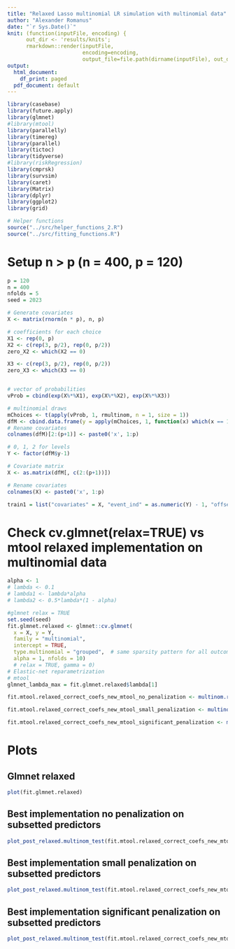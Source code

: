 ```yaml
---
title: "Relaxed Lasso multinomial LR simulation with multinomial data"
author: "Alexander Romanus"
date: "`r Sys.Date()`"
knit: (function(inputFile, encoding) { 
      out_dir <- 'results/knits';
      rmarkdown::render(inputFile,
                        encoding=encoding, 
                        output_file=file.path(dirname(inputFile), out_dir, paste(runif(1), 'relaxed_simulation_multinomial.html'))) })
output:
  html_document: 
    df_print: paged
  pdf_document: default
---
```


```r
library(casebase)
library(future.apply)
library(glmnet)
#library(mtool)
library(parallelly)
library(timereg)
library(parallel)
library(tictoc)
library(tidyverse)
#library(riskRegression)
library(cmprsk)
library(survsim)
library(caret)
library(Matrix)
library(dplyr)
library(ggplot2)
library(grid)

# Helper functions 
source("../src/helper_functions_2.R")
source("../src/fitting_functions.R")
```


# Setup n > p (n = 400, p = 120)
``` r
p = 120
n = 400
nfolds = 5
seed = 2023

# Generate covariates 
X <- matrix(rnorm(n * p), n, p)

# coefficients for each choice
X1 <- rep(0, p)
X2 <- c(rep(3, p/2), rep(0, p/2))
zero_X2 <- which(X2 == 0)

X3 <- c(rep(3, p/2), rep(0, p/2))
zero_X3 <- which(X3 == 0)


# vector of probabilities
vProb = cbind(exp(X%*%X1), exp(X%*%X2), exp(X%*%X3))

# multinomial draws
mChoices <- t(apply(vProb, 1, rmultinom, n = 1, size = 1))
dfM <- cbind.data.frame(y = apply(mChoices, 1, function(x) which(x == 1)), X)
# Rename covariates 
colnames(dfM)[2:(p+1)] <- paste0('x', 1:p)

# 0, 1, 2 for levels 
Y <- factor(dfM$y-1)

# Covariate matrix 
X <- as.matrix(dfM[, c(2:(p+1))])

# Rename covariates 
colnames(X) <- paste0('x', 1:p)

train1 = list("covariates" = X, "event_ind" = as.numeric(Y) - 1, "offset" = rep(0, length(Y)), "time" = rep(0, length(Y)))
```


# Check cv.glmnet(relax=TRUE) vs mtool relaxed implementation on multinomial data

``` r
alpha <- 1
# lambda <- 0.1
# lambda1 <- lambda*alpha
# lambda2 <- 0.5*lambda*(1 - alpha)

#glmnet relax = TRUE
set.seed(seed)
fit.glmnet.relaxed <- glmnet::cv.glmnet(
  x = X, y = Y,
  family = "multinomial",
  intercept = TRUE,
  type.multinomial = "grouped",  # same sparsity pattern for all outcome classes
  alpha = 1, nfolds = 10)
  # relax = TRUE, gamma = 0)
# Elastic-net reparametrization
# mtool
glmnet_lambda_max = fit.glmnet.relaxed$lambda[1]

fit.mtool.relaxed_correct_coefs_new_mtool_no_penalization <- multinom.relaxed_lasso_multinomial(train = dfM, lambda_max = glmnet_lambda_max,  gamma = 0, seed = seed, epsilon = 0.001)

fit.mtool.relaxed_correct_coefs_new_mtool_small_penalization <- multinom.relaxed_lasso_multinomial(train = dfM, lambda_max = glmnet_lambda_max, gamma = 0.00001, seed = seed, epsilon = 0.001)

fit.mtool.relaxed_correct_coefs_new_mtool_significant_penalization <- multinom.relaxed_lasso_multinomial(train = dfM, lambda_max = glmnet_lambda_max, gamma = 0.01, seed = seed, epsilon = 0.001)
```
# Plots
## Glmnet relaxed
```r
plot(fit.glmnet.relaxed)
```

## Best implementation no penalization on subsetted predictors
```r
plot_post_relaxed.multinom_test(fit.mtool.relaxed_correct_coefs_new_mtool_no_penalization)
```



## Best implementation small penalization on subsetted predictors
```r
plot_post_relaxed.multinom_test(fit.mtool.relaxed_correct_coefs_new_mtool_small_penalization)
```

## Best implementation significant penalization on subsetted predictors
```r
plot_post_relaxed.multinom_test(fit.mtool.relaxed_correct_coefs_new_mtool_significant_penalization)
```